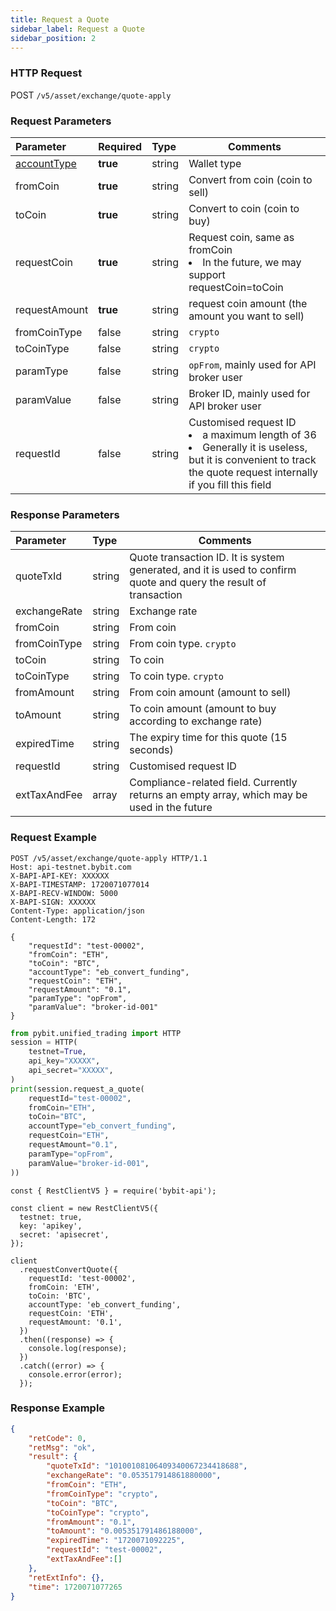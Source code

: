 ```yaml
---
title: Request a Quote 
sidebar_label: Request a Quote
sidebar_position: 2
---
```


### HTTP Request
POST `/v5/asset/exchange/quote-apply`

### Request Parameters
| Parameter | Required | Type | Comments|
|:----- |:-------|:-----|------ |
|[accountType](/v5/enum#convertaccounttype) |**true** |string |Wallet type|
|fromCoin |**true** |string |Convert from coin (coin to sell)|
|toCoin |**true** |string |Convert to coin (coin to buy)|
|requestCoin |**true** |string |Request coin, same as fromCoin <li>In the future, we may support requestCoin=toCoin</li>|
|requestAmount |**true** |string |request coin amount (the amount you want to sell)|
|fromCoinType |false |string |`crypto`|
|toCoinType |false |string |`crypto`|
|paramType |false |string |`opFrom`, mainly used for API broker user|
|paramValue |false |string |Broker ID, mainly used for API broker user|
|requestId |false |string |Customised request ID <li>a maximum length of 36</li><li>Generally it is useless, but it is convenient to track the quote request internally if you fill this field</li>|

### Response Parameters
| Parameter | Type | Comments|
|:----- |:-----|----- |
|quoteTxId |string|Quote transaction ID. It is system generated, and it is used to confirm quote and query the result of transaction|
|exchangeRate |string|Exchange rate|
|fromCoin |string|From coin|
|fromCoinType |string|From coin type. `crypto`|
|toCoin |string|To coin|
|toCoinType |string|To coin type. `crypto`|
|fromAmount |string|From coin amount (amount to sell)|
|toAmount |string|To coin amount (amount to buy according to exchange rate)|
|expiredTime |string|The expiry time for this quote (15 seconds)|
|requestId |string|Customised request ID|
|extTaxAndFee|array |Compliance-related field. Currently returns an empty array, which may be used in the future

### Request Example

<Tabs groupId="programming-languages">
<TabItem value="http" label="HTTP">

```http
POST /v5/asset/exchange/quote-apply HTTP/1.1
Host: api-testnet.bybit.com
X-BAPI-API-KEY: XXXXXX
X-BAPI-TIMESTAMP: 1720071077014
X-BAPI-RECV-WINDOW: 5000
X-BAPI-SIGN: XXXXXX
Content-Type: application/json
Content-Length: 172

{
    "requestId": "test-00002",
    "fromCoin": "ETH",
    "toCoin": "BTC",
    "accountType": "eb_convert_funding",
    "requestCoin": "ETH",
    "requestAmount": "0.1",
    "paramType": "opFrom",
    "paramValue": "broker-id-001"
}
```

</TabItem>
<TabItem value="python" label="Python">

```python
from pybit.unified_trading import HTTP
session = HTTP(
    testnet=True,
    api_key="XXXXX",
    api_secret="XXXXX",
)
print(session.request_a_quote(
    requestId="test-00002",
    fromCoin="ETH",
    toCoin="BTC",
    accountType="eb_convert_funding",
    requestCoin="ETH",
    requestAmount="0.1",
    paramType="opFrom",
    paramValue="broker-id-001",
))
```

</TabItem>

<TabItem value="Node" label="Node.js">

```n4js
const { RestClientV5 } = require('bybit-api');

const client = new RestClientV5({
  testnet: true,
  key: 'apikey',
  secret: 'apisecret',
});

client
  .requestConvertQuote({
    requestId: 'test-00002',
    fromCoin: 'ETH',
    toCoin: 'BTC',
    accountType: 'eb_convert_funding',
    requestCoin: 'ETH',
    requestAmount: '0.1',
  })
  .then((response) => {
    console.log(response);
  })
  .catch((error) => {
    console.error(error);
  });
```

</TabItem>
</Tabs>

### Response Example

```json
{
    "retCode": 0,
    "retMsg": "ok",
    "result": {
        "quoteTxId": "10100108106409340067234418688",
        "exchangeRate": "0.053517914861880000",
        "fromCoin": "ETH",
        "fromCoinType": "crypto",
        "toCoin": "BTC",
        "toCoinType": "crypto",
        "fromAmount": "0.1",
        "toAmount": "0.005351791486188000",
        "expiredTime": "1720071092225",
        "requestId": "test-00002",
        "extTaxAndFee":[]
    },
    "retExtInfo": {},
    "time": 1720071077265
}
```
